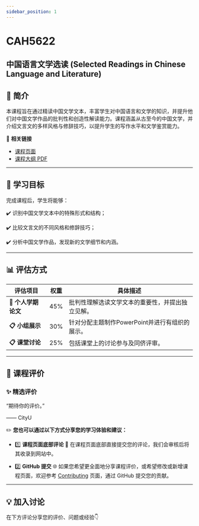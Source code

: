 ```yaml
---
sidebar_position: 1
---
```


# CAH5622
## 中国语言文学选读 (Selected Readings in Chinese Language and Literature)

## **📘 简介**
本课程旨在通过精读中国文学文本，丰富学生对中国语言和文学的知识，并提升他们对中国文学作品的批判性和创造性解读能力。课程涵盖从古至今的中国文学，并介绍文言文的多样风格与修辞技巧，以提升学生的写作水平和文学鉴赏能力。

🔗 **相关链接**
- [课程页面](https://www.cityu.edu.hk/catalogue/pg/202425/course/CAH5622.htm)
- [课程大纲 PDF](https://www.cityu.edu.hk/catalogue/pg/202425/course/CAH5622.pdf)

---

## **🎯 学习目标**

完成课程后，学生将能够：

✔️ 识别中国文学文本中的特殊形式和结构；

✔️ 比较文言文的不同风格和修辞技巧；

✔️ 分析中国文学作品，发现新的文学细节和内涵。

---

## **📊 评估方式**

| **评估项目**          | **权重** | **具体描述**                                                                                       |
|----------------------|---------|---------------------------------------------------------------------------------------------------|
| **📂 个人学期论文**   | 45%     | 批判性理解选读文学文本的重要性，并提出独立见解。                                                       |
| **📋 小组展示**       | 30%     | 针对分配主题制作PowerPoint并进行有组织的展示。                                                        |
| **📋 课堂讨论**       | 25%     | 包括课堂上的讨论参与及同侪评审。                                                                     |

---

## **💬 课程评价**

### ✨ **精选评价**
<div className={commentStyles.commentBox}>
    <p className={commentStyles.commentText}>
        “期待你的评价。”
    </p>
    <p className={commentStyles.commentAuthor}>—— CityU</p>
</div>

✏️ **您也可以通过以下方式分享您的学习体验和建议：**

- 1️⃣ **课程页面底部评论**
💬 在课程页面底部直接提交您的评论，我们会审核后将其收录到网站中。

- 2️⃣ **GitHub 提交**
🌐 如果您希望更全面地分享课程评价，或希望修改或新增课程页面，欢迎参考 [Contributing](https://penjc.github.io/cityU-navigator/contributing) 页面，通过 GitHub 提交您的贡献。

---

## **💡 加入讨论**

在下方评论分享您的评价、问题或经验👇
<Utterances />
